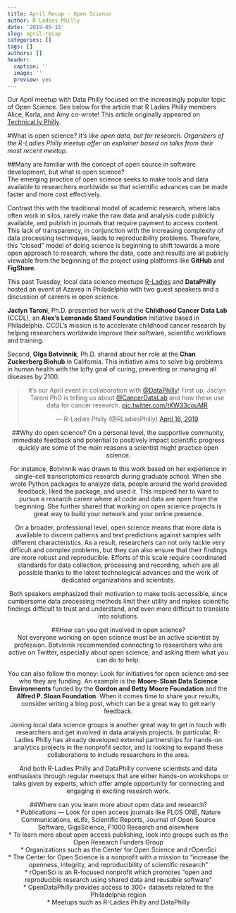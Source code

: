 ```yaml
---
title: April Recap - Open Science
author: R Ladies Philly
date: '2019-05-15'
slug: april-recap
categories: []
tags: []
authors: []
header:
  caption: ''
  image: ''
  preview: yes
---
```


Our April meetup with Data Philly focused on the increasingly popular topic of Open Science. See below for the article that R Ladies Philly members Alice, Karla, and Amy co-wrote! This article originally appeared on [Technical.ly Philly](https://technical.ly/philly/2019/04/18/what-is-open-science-r-ladies/).

#What is open science?
*It's like open data, but for research. Organizers of the R-Ladies Philly meetup offer an explainer based on talks from their most recent meetup.*

##Many are familiar with the concept of open source in software development, but what is open science?  
The emerging practice of open science seeks to make tools and data available to researchers worldwide so that scientific advances can be made faster and more cost effectively.  

Contrast this with the traditional model of academic research, where labs often work in silos, rarely make the raw data and analysis code publicly available, and publish in journals that require payment to access content. This lack of transparency, in conjunction with the increasing complexity of data processing techniques, leads to reproducibility problems. Therefore, this “closed” model of doing science is beginning to shift towards a more open approach to research, where the data, code and results are all publicly viewable from the beginning of the project using platforms like **GitHub** and **FigShare**.  

This past Tuesday, local data science meetups [R-Ladies](https://technical.ly/philly/2018/01/03/r-ladies-philly-meetup/) and **DataPhilly** hosted an event at Azavea in Philadelphia with two guest speakers and a discussion of careers in open science.  

**Jaclyn Taroni**, Ph.D. presented her work at the **Childhood Cancer Data Lab** (CCDL), an **Alex’s Lemonade Stand Foundation** initiative based in Philadelphia. CCDL’s mission is to accelerate childhood cancer research by helping researchers worldwide improve their software, scientific workflows and training.   

Second, **Olga Botvinnik**, Ph.D. shared about her role at the **Chan Zuckerberg Biohub** in California. This initiative aims to solve big problems in human health with the lofty goal of curing, preventing or managing all diseases by 2100.  

<center>
<blockquote class="twitter-tweet" data-lang="en"><p lang="en" dir="ltr">It’s our April event in collaboration with <a href="https://twitter.com/DataPhilly?ref_src=twsrc%5Etfw">@DataPhilly</a>! First up, Jaclyn Taroni PhD is telling us about <a href="https://twitter.com/CancerDataLab?ref_src=twsrc%5Etfw">@CancerDataLab</a> and how these use data for cancer research. <a href="https://t.co/tKW33couMR">pic.twitter.com/tKW33couMR</a></p>&mdash; R-Ladies Philly (@RLadiesPhilly) <a href="https://twitter.com/RLadiesPhilly/status/1118284009820131328?ref_src=twsrc%5Etfw">April 16, 2019</a></blockquote>
<script async src="https://platform.twitter.com/widgets.js" charset="utf-8"></script>
<center>
##Why do open science?
On a personal level, the supportive community, immediate feedback and potential to positively impact scientific progress quickly are some of the main reasons a scientist might practice open science.  

For instance, Botvinnik was drawn to this work based on her experience in single-cell transcriptomics research during graduate school. When she wrote Python packages to analyze data, people around the world provided feedback, liked the package, and used it. This inspired her to want to pursue a research career where all code and data are open from the beginning. She further shared that working on open science projects is great way to build your network and your online presence.  

On a broader, professional level, open science means that more data is available to discern patterns and test predictions against samples with different characteristics. As a result, researchers can not only tackle very difficult and complex problems, but they can also ensure that their findings are more robust and reproducible. Efforts of this scale require coordinated standards for data collection, processing and recording, which are all possible thanks to the latest technological advances and the work of dedicated organizations and scientists.  

Both speakers emphasized their motivation to make tools accessible, since cumbersome data processing methods limit their utility and makes scientific findings difficult to trust and understand, and even more difficult to translate into solutions.  

##How can you get involved in open science?  
Not everyone working on open science must be an active scientist by profession. Botvinnik recommended connecting to researchers who are active on Twitter, especially about open science, and asking them what you can do to help.  

You can also follow the money: Look for initiatives for open science and see who they are funding. An example is the **Moore-Sloan Data Science Environments** funded by the **Gordon and Betty Moore Foundation** and the **Alfred P. Sloan Foundation**. When it comes time to share your results, consider writing a blog post, which can be a great way to get early feedback.  

Joining local data science groups is another great way to get in touch with researchers and get involved in data analysis projects. In particular, R-Ladies Philly has already developed external partnerships for hands-on analytics projects in the nonprofit sector, and is looking to expand these collaborations to include researchers in the area.  

And both R-Ladies Philly and DataPhilly convene scientists and data enthusiasts through regular meetups that are either hands-on workshops or talks given by experts, which offer ample opportunity for connecting and engaging in exciting research work.  

##Where can you learn more about open data and research?  
* Publications — Look for open access journals like PLOS ONE, Nature Communications, eLife, Scientific Reports, Journal of Open Source Software, GigaScience, F1000 Research and elsewhere  
* To learn more about open access publishing, look into groups such as the Open Research Funders Group  
* Organizations such as the Center for Open Science and rOpenSci  
* The Center for Open Science is a nonprofit with a mission to “increase the openness, integrity, and reproducibility of scientific research”  
* rOpenSci is an R-focused nonprofit which promotes “open and reproducible research using shared data and reusable software”  
* OpenDataPhilly provides access to 300+ datasets related to the Philadelphia region  
* Meetups such as R-Ladies Philly and DataPhilly  